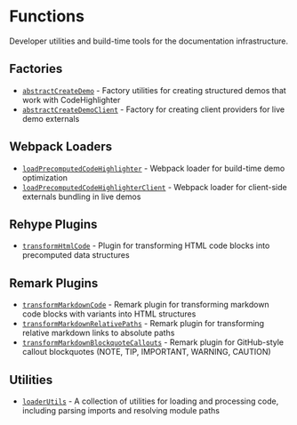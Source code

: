 # Functions

Developer utilities and build-time tools for the documentation infrastructure.

## Factories

- [`abstractCreateDemo`](./abstract-create-demo/page.mdx) - Factory utilities for creating structured demos that work with CodeHighlighter
- [`abstractCreateDemoClient`](./abstract-create-demo-client/page.mdx) - Factory for creating client providers for live demo externals

## Webpack Loaders

- [`loadPrecomputedCodeHighlighter`](./load-precomputed-code-highlighter/page.mdx) - Webpack loader for build-time demo optimization
- [`loadPrecomputedCodeHighlighterClient`](./load-precomputed-code-highlighter-client/page.mdx) - Webpack loader for client-side externals bundling in live demos

## Rehype Plugins

- [`transformHtmlCode`](./transform-html-code/page.mdx) - Plugin for transforming HTML code blocks into precomputed data structures

## Remark Plugins

- [`transformMarkdownCode`](./transform-markdown-code/page.mdx) - Remark plugin for transforming markdown code blocks with variants into HTML structures
- [`transformMarkdownRelativePaths`](./transform-markdown-relative-paths/page.mdx) - Remark plugin for transforming relative markdown links to absolute paths
- [`transformMarkdownBlockquoteCallouts`](./transform-markdown-blockquote-callouts/page.mdx) - Remark plugin for GitHub-style callout blockquotes (NOTE, TIP, IMPORTANT, WARNING, CAUTION)

## Utilities

- [`loaderUtils`](./loader-utils/page.mdx) - A collection of utilities for loading and processing code, including parsing imports and resolving module paths
